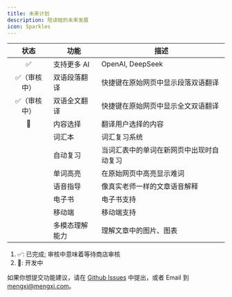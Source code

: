 ```yaml
---
title: 未来计划
description: 陪读蛙的未来发展
icon: Sparkles
---
```


|     状态     | 功能           | 描述                                     |
| :----------: | -------------- | ---------------------------------------- |
|      ✅      | 支持更多 AI    | OpenAI, DeepSeek                         |
| ✅（审核中） | 双语段落翻译   | 快捷键在原始网页中显示段落双语翻译       |
| ✅（审核中） | 双语全文翻译   | 快捷键在原始网页中显示全文双语翻译       |
|      🚧      | 内容选择       | 翻译用户选择的内容                       |
|              | 词汇本         | 词汇复习系统                             |
|              | 自动复习       | 当词汇表中的单词在新网页中出现时自动复习 |
|              | 单词高亮       | 在原始网页中高亮显示难词                 |
|              | 语音指导       | 像真实老师一样的文章语音解释             |
|              | 电子书         | 电子书支持                               |
|              | 移动端         | 移动端支持                               |
|              | 多模态理解能力 | 理解文章中的图片、图表                   |

1. ✅: 已完成; 审核中意味着等待商店审核
2. 🚧: 开发中

如果你想提交功能建议，请在 [Github Issues](https://github.com/mengxi-ream/read-frog/issues) 中提出，或者 Email 到 [mengxi@mengxi.com](mailto:mengxi@mengxi.work)。
